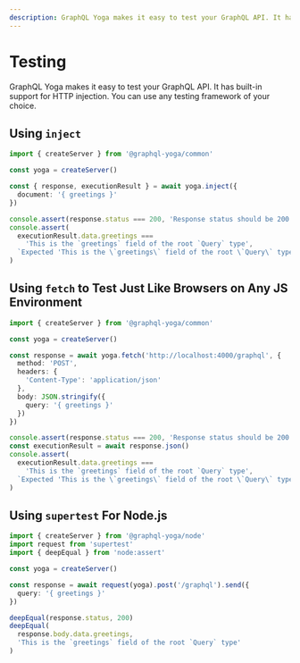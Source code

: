 ```yaml
---
description: GraphQL Yoga makes it easy to test your GraphQL API. It has built-in support for HTTP injection. You can use any testing framework of your choice.
---
```



<LatestVersionNotice />

# Testing

GraphQL Yoga makes it easy to test your GraphQL API. It has built-in support for HTTP injection. You can use any testing framework of your choice.

## Using `inject`

```ts
import { createServer } from '@graphql-yoga/common'

const yoga = createServer()

const { response, executionResult } = await yoga.inject({
  document: '{ greetings }'
})

console.assert(response.status === 200, 'Response status should be 200')
console.assert(
  executionResult.data.greetings ===
    'This is the `greetings` field of the root `Query` type',
  `Expected 'This is the \`greetings\` field of the root \`Query\` type' but got ${executionResult.data.greetings}`
)
```

## Using `fetch` to Test Just Like Browsers on Any JS Environment

```ts
import { createServer } from '@graphql-yoga/common'

const yoga = createServer()

const response = await yoga.fetch('http://localhost:4000/graphql', {
  method: 'POST',
  headers: {
    'Content-Type': 'application/json'
  },
  body: JSON.stringify({
    query: '{ greetings }'
  })
})

console.assert(response.status === 200, 'Response status should be 200')
const executionResult = await response.json()
console.assert(
  executionResult.data.greetings ===
    'This is the `greetings` field of the root `Query` type',
  `Expected 'This is the \`greetings\` field of the root \`Query\` type' but got ${executionResult.data.greetings}`
)
```

## Using `supertest` For Node.js

```ts
import { createServer } from '@graphql-yoga/node'
import request from 'supertest'
import { deepEqual } from 'node:assert'

const yoga = createServer()

const response = await request(yoga).post('/graphql').send({
  query: '{ greetings }'
})

deepEqual(response.status, 200)
deepEqual(
  response.body.data.greetings,
  'This is the `greetings` field of the root `Query` type'
)
```
